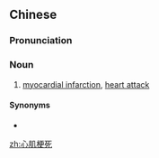 ==Chinese==
{{zh-forms|type=22}}

===Pronunciation===
{{zh-pron
|m=xīnjī gěngsǐ
|c=sam1 gei1 gang2 sei2
|cat=n
}}

===Noun===
{{zh-noun}}

# [[myocardial infarction]], [[heart attack]]

====Synonyms====
* {{zh-l|心肌梗塞}}

{{zh-cat|Pathology}}

[[zh:心肌梗死]]